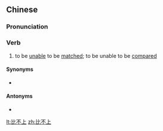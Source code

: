 ==Chinese==
{{zh-forms|type=12}}

===Pronunciation===
{{zh-pron
|m=bǐ不shàng
|c=bei2 bat1 soeng5
|cat=v
}}

===Verb===
{{zh-verb}}

# to be [[unable]] to be [[matched]]; to be unable to be [[compared]]

====Synonyms====
* {{qualifier|Cantonese}} {{zh-l|比唔上}}

====Antonyms====
* {{zh-l|比得上}}

[[lt:比不上]]
[[zh:比不上]]